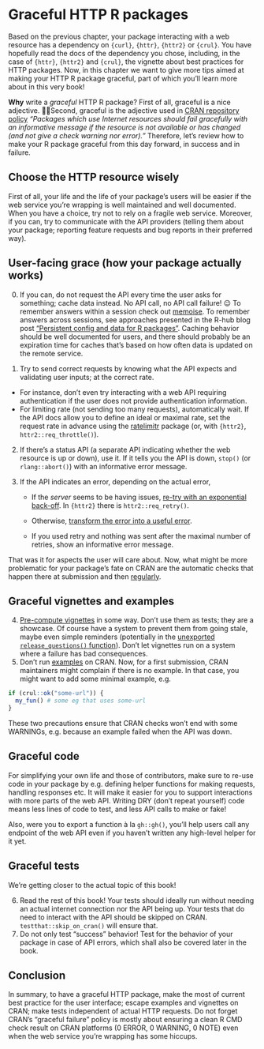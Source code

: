 # Graceful HTTP R packages {#graceful}

Based on the previous chapter, your package interacting with a web resource has a dependency on `{curl}`, `{httr}`, `{httr2}` or `{crul}`. You have hopefully read the docs of the dependency you chose, including, in the case of `{httr}`, `{httr2}` and `{crul}`, the vignette about best practices for HTTP packages. Now, in this chapter we want to give more tips aimed at making your HTTP R package graceful, part of which you'll learn more about in this very book!

**Why** write a *graceful* HTTP R package? First of all, graceful is a nice adjective. 💃🕺Second, graceful is the adjective used in [CRAN repository policy](https://cran.r-project.org/web/packages/policies.html) *"Packages which use Internet resources should fail gracefully with an informative message if the resource is not available or has changed (and not give a check warning nor error)."* Therefore, let's review how to make your R package graceful from this day forward, in success and in failure.

## Choose the HTTP resource wisely

First of all, your life and the life of your package's users will be easier if the web service you're wrapping is well maintained and well documented. When you have a choice, try not to rely on a fragile web service. Moreover, if you can, try to communicate with the API providers (telling them about your package; reporting feature requests and bug reports in their preferred way).

## User-facing grace (how your package actually works)

0.  If you can, do not request the API every time the user asks for something; cache data instead. No API call, no API call failure! 😉 To remember answers within a session check out [memoise](<https://github.com/r-lib/memoise>). To remember answers across sessions, see approaches presented in the R-hub blog post ["Persistent config and data for R packages"](<https://blog.r-hub.io/2020/03/12/user-preferences/>). Caching behavior should be well documented for users, and there should probably be an expiration time for caches that's based on how often data is updated on the remote service.

1.  Try to send correct requests by knowing what the API expects and validating user inputs; at the correct rate. 
  * For instance, don't even try interacting with a web API requiring authentication if the user does not provide authentication information. 
  * For limiting rate (not sending too many requests), automatically wait. If the API docs allow you to define an ideal or maximal rate, set the request rate in advance using the [ratelimitr](https://github.com/tarakc02/ratelimitr) package (or, with `{httr2}`, `httr2::req_throttle()`).

2.  If there's a status API (a separate API indicating whether the web resource is up or down), use it. If it tells you the API is down, `stop()` (or `rlang::abort()`) with an informative error message.

3.  If the API indicates an error, depending on the actual error,

    -   If the *server* seems to be having issues, [re-try with an exponential back-off](<https://blog.r-hub.io/2020/04/07/retry-wheel/>). In `{httr2}` there is `httr2::req_retry()`.

    -    Otherwise, [transform the error into a useful error](https://httr2.r-lib.org/articles/wrapping-apis.html#error-handling-1).

    -   If you used retry and nothing was sent after the maximal number of retries, show an informative error message.

That was it for aspects the user will care about. Now, what might be more problematic for your package's fate on CRAN are the automatic checks that happen there at submission and then [regularly](https://blog.r-hub.io/2019/04/25/r-devel-linux-x86-64-debian-clang/#cran-checks-101).

## Graceful vignettes and examples

4.  [Pre-compute vignettes](https://blog.r-hub.io/2020/06/03/vignettes/#how-to-include-a-compute-intensive--authentication-dependent-vignette) in some way. Don't use them as tests; they are a showcase. Of course have a system to prevent them from going stale, maybe even simple reminders (potentially in the [unexported `release_questions()` function](https://devtools.r-lib.org/reference/release.html#details)). Don't let vignettes run on a system where a failure has bad consequences.
5.  Don't run [examples](https://blog.r-hub.io/2020/01/27/examples/) on CRAN. Now, for a first submission, CRAN maintainers might complain if there is no example. In that case, you might want to add some minimal example, e.g.

```r
if (crul::ok("some-url")) {
  my_fun() # some eg that uses some-url
}
```

These two precautions ensure that CRAN checks won't end with some WARNINGs, e.g. because an example failed when the API was down.

## Graceful code

For simplifying your own life and those of contributors, make sure to re-use code in your package by e.g. defining helper functions for making requests, handling responses etc.
It will make it easier for you to support interactions with more parts of the web API.
Writing DRY (don't repeat yourself) code means less lines of code to test, and less API calls to make or fake!

Also, were you to export a function à la `gh::gh()`, you'll help users call any endpoint of the web API even if you haven't written any high-level helper for it yet.

## Graceful tests

We're getting closer to the actual topic of this book!

6.  Read the rest of this book! Your tests should ideally run without needing an actual internet connection nor the API being up. Your tests that do need to interact with the API should be skipped on CRAN. `testthat::skip_on_cran()` will ensure that.
7.  Do not only test "success" behavior! Test for the behavior of your package in case of API errors, which shall also be covered later in the book.

## Conclusion

In summary, to have a graceful HTTP package, make the most of current best practice for the user interface; escape examples and vignettes on CRAN; make tests independent of actual HTTP requests. Do not forget CRAN's "graceful failure" policy is mostly about ensuring a clean R CMD check result on CRAN platforms (0 ERROR, 0 WARNING, 0 NOTE) even when the web service you're wrapping has some hiccups.
